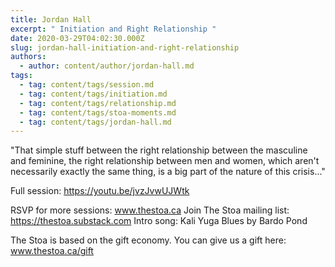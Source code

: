 ```yaml
---
title: Jordan Hall
excerpt: " Initiation and Right Relationship "
date: 2020-03-29T04:02:30.000Z
slug: jordan-hall-initiation-and-right-relationship
authors:
  - author: content/author/jordan-hall.md
tags:
  - tag: content/tags/session.md
  - tag: content/tags/initiation.md
  - tag: content/tags/relationship.md
  - tag: content/tags/stoa-moments.md
  - tag: content/tags/jordan-hall.md
---
```


"That simple stuff between the right relationship between the masculine and feminine, the right relationship between men and women, which aren't necessarily exactly the same thing, is a big part of the nature of this crisis..." 

Full session: https://youtu.be/jvzJvwUJWtk

RSVP for more sessions: www.thestoa.ca
Join The Stoa mailing list: https://thestoa.substack.com
Intro song: Kali Yuga Blues by Bardo Pond

The Stoa is based on the gift economy. You can give us a gift here: www.thestoa.ca/gift
